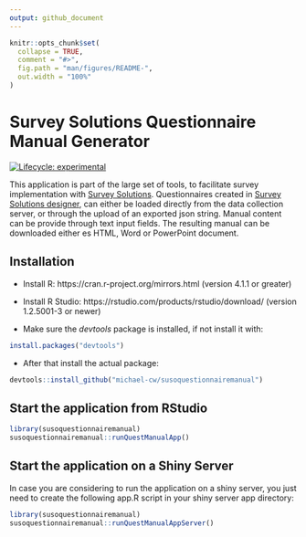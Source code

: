 ```yaml
---
output: github_document
---
```


<!-- README.md is generated from README.Rmd. Please edit that file -->

```r
knitr::opts_chunk$set(
  collapse = TRUE,
  comment = "#>",
  fig.path = "man/figures/README-",
  out.width = "100%"
)
```

# Survey Solutions Questionnaire Manual Generator

<!-- badges: start -->
[![Lifecycle: experimental](https://img.shields.io/badge/lifecycle-experimental-orange.svg)](https://lifecycle.r-lib.org/articles/stages.html#experimental)
<!-- badges: end -->

<div align="justify">
This application is part of the large set of tools, to facilitate survey implementation with
[Survey Solutions](https://docs.mysurvey.solutions/). Questionnaires created in [Survey Solutions designer](https://designer.mysurvey.solutions/), can either be loaded directly from the data collection server, or through the upload of an exported json string. Manual content can be provide through text input fields. The resulting manual can be downloaded either es HTML, Word or PowerPoint document.

## Installation

* Install R: https://cran.r-project.org/mirrors.html (version 4.1.1 or greater)

* Install R Studio: https://rstudio.com/products/rstudio/download/ (version 1.2.5001-3 or newer)

* Make sure the *devtools* package is installed, if not install it with:

```r
install.packages("devtools")

```


* After that install the actual package:

```r
devtools::install_github("michael-cw/susoquestionnairemanual")

```

## Start the application from RStudio

```r
library(susoquestionnairemanual)
susoquestionnairemanual::runQuestManualApp()

```


## Start the application on a Shiny Server

In case you are considering to run the application on a shiny server, you just need to create the following app.R script in your shiny server app directory:

```r
library(susoquestionnairemanual)
susoquestionnairemanual::runQuestManualAppServer()

```

</div>
